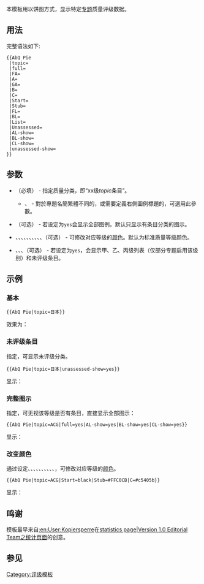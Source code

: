 {{documentation subpage}}

本模板用以饼图方式，显示特定[[WP:PROJECT|专题]]质量评级数据。

== 用法 ==

完整语法如下:

<pre>
{{AbQ Pie
 |topic=
 |full=
 |FA=
 |A=
 |GA=
 |B=
 |C=
 |Start=
 |Stub=
 |FL=
 |BL=
 |List=
 |Unassessed=
 |AL-show=
 |BL-show=
 |CL-show=
 |unassessed-show=
}}
</pre>

== 参数 ==

* {{para|topic}}（必填） - 指定质量分类，即“xx级<var>topic</var>条目”。
** {{para|topic-hans}}、{{para|topic-hans}} - 對於專題名簡繁體不同的，或需要定義右側圖例標題的，可選用此參數。
* {{para|full}}（可选） - 若设定为<code>yes</code>会显示全部图例。默认只显示有条目分类的图示。
* {{para|FA}}、{{para|A}}、{{para|GA}}、{{para|B}}、{{para|C}}、{{para|Start}}、{{para|Stub}}、{{para|FL}}、{{para|BL}}、{{para|List}}、{{para|Unassessed}}（可选） - 可修改对应等级的[[网页颜色|颜色]]。默认为标准质量等级颜色。
* {{para|AL-show}}、{{para|BL-show}}、{{para|CL-show}}、{{para|unassessed-show}}（可选） - 若设定为<code>yes</code>，会显示甲、乙、丙级列表（仅部分专题启用该级别）和未评级条目。

== 示例 ==

=== 基本 ===

<pre>
{{AbQ Pie|topic=日本}}
</pre>

效果为：

{{AbQ Pie|topic=日本}}

=== 未评级条目 ===

指定{{para|unassessed-show|yes}}，可显示未评级分类。
<pre>
{{AbQ Pie|topic=日本|unassessed-show=yes}}
</pre>

显示：

{{AbQ Pie|topic=日本|unassessed-show=yes}}

=== 完整图示 ===

指定{{para|full|yes}}，可无视该等级是否有条目，直接显示全部图示：
<pre>
{{AbQ Pie|topic=ACG|full=yes|AL-show=yes|BL-show=yes|CL-show=yes}}
</pre>

显示：

{{AbQ Pie|topic=ACG|full=yes|AL-show=yes|BL-show=yes|CL-show=yes}}

=== 改变颜色 ===

通过设定{{para|FA}}、{{para|A}}、{{para|GA}}、{{para|B}}、{{para|C}}、{{para|Start}}、{{para|Stub}}、{{para|FL}}、{{para|BL}}、{{para|List}}、{{para|Unassessed}}，可修改对应等级的[[网页颜色|颜色]]。

<pre>
{{AbQ Pie|topic=ACG|Start=black|Stub=#FFC0CB|C=#c5405b}}
</pre>

显示：

{{AbQ Pie|topic=ACG|Start=black|Stub=#FFC0CB|C=#c5405b}}

== 鸣谢 ==

模板最早来自[[:en:User:Kopiersperre]]在[[:en:Wikipedia:Version 1.0 Editorial Team/Statistics|statistics page|Version 1.0 Editorial Team之统计页面]]的创意。

== 参见 ==
{{Grading scheme/doc/see also}}

<includeonly>
[[Category:评级模板]]
</includeonly>